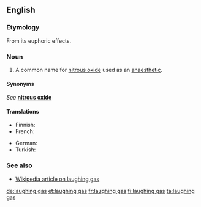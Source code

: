 ==English==

===Etymology===
From its euphoric effects.

===Noun===
{{en-noun|sg=[[laughing]] [[gas]]|-}}

# A common name for [[nitrous oxide]] used as an [[anaesthetic]].

====Synonyms====
''See'' '''[[nitrous oxide]]'''

====Translations====
{{trans-top|common name for nitrous oxide}}
* Finnish: {{t+|fi|ilokaasu}}
* French: {{t|fr|gaz hilarant|m}}
{{trans-mid}}
* German: {{t-|de|Lachgas|n}}
* Turkish: {{t|tr|gülme gazı}}
{{trans-bottom}}

===See also===
* [[w:laughing gas|Wikipedia article on laughing gas]]

[[de:laughing gas]]
[[et:laughing gas]]
[[fr:laughing gas]]
[[fi:laughing gas]]
[[ta:laughing gas]]